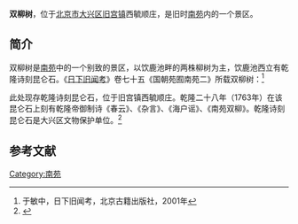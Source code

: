 {{文物保护单位
| 级别 = 市县级
| 省名 = 北京市
| 市/县名 = 北京市大兴区
| 图片 = 
| 名称 = 双柳树昆仑石
| 编号 = 1-？
| 分类 = 石窟寺及石刻
| 所在 = 旧宫镇西毓顺庄村星红工业园内
| 时代 = 清
| 登录 = 1985年
}}

'''双柳树'''，位于[[北京市|北京市]][[大兴区|大兴区]][[旧宫地区|旧宫镇]]西毓顺庄，是旧时[[南苑|南苑]]内的一个景区。

==简介==
双柳树是[[南苑|南苑]]中的一个别致的景区，以饮鹿池畔的两株柳树为主，饮鹿池西立有乾隆诗刻昆仑石。《[[日下旧闻考|日下旧闻考]]》卷七十五《国朝苑囿南苑二》所载双柳树：<ref>于敏中，日下旧闻考，北京古籍出版社，2001年</ref>

{{Quotation|
双柳树池旁立昆仑石，东偏高阜处石幢一。（《南苑册》）臣等谨按：双柳树在海子居中之地，旧有古柳二株，先后凋枯。随时补植，并蒙天章题咏，遂为苑内名区矣。有水一道，为饮鹿池。昆仑石在池之西，四面恭勒御制南苑双柳树暨春云海户谣杂言诸诗。东偏石幢，恭勒御制甲子题句。谨编载卷内。

御制南苑双柳树赋：广甸春风躞，春骑兮玉骢。伊双柳兮宿识，欣向荣兮菁葱。念此地兮少游，绪纷触兮吾衷。昔曽损一独树，孤踪伊谁补种。新匹旧同，其旧复枯。宾为主翁而何，新宾代嬗莫穷。树不能言，长言以通。若夫东门，徒期上林复起。[[嵇康|嵇康]]则夏月居之，[[张绪|张绪]]则当年似已。桓司马之金城所种，攀枝泫然，[[陶渊明|陶渊明]]之彭泽所栽，酬觞醺矣。虽亨屯之略殊，总未出乎情之所使也。尔其枯杨生稊，老夫得其女妻。虽云过以相与，何妨聊复宜之。岂知夫何能故者，曰世不再来者，惟时则见牂牂老叶，萧萧败枝，强摇金以梳风，慢写玉以临池，对嫩条而常觉忸忸，忆昔侣而那置依依，值秋风而不禁，溘朝露而岂辞。好事者怜之曰，树可亡也，名不可亡也。幻者常之幻也，常者幻之常也，乃复移植新者，而使成双焉。盖经予见者，三十年之间，新旧迭为宾主者，凡三矣。嗟夫！旧阅新而成故，故何新之。恒齐竒合偶而成双，双何偶之。弗离覩两树之如斯，虽万事其可知。暮而隠几，若有星宿之昆前而言曰，大椿过八千朝槿荣其后，是谁之诗乎，曩何为而弗惜，今何事而余悲乎。且夫建木则大五千围，蟠桃则厯九万岁，刦至数盈，根蠧节瘁。不闻名以实传，实以名寄。如两树之阅沧桑而永世焉。昌昌生意未婆娑，方来日月其正多。不亡者存感，则那言讫而去，若尼拘使者之相过也。

乾隆九年御制双柳树诗：南苑双柳树，厥名亦已乆。临池弄清阴，婉婉盖数亩。岁月与俱深，麋鹿相为友。昔曾枯其一，秋风自凄吼。何人见怜之，补种复成偶。我闻未枯树，却种曽枯后。迭为主与宾，遑论新兮旧。叶曰名不如实，斯柳以名寿。

乾隆十一年御制南苑双柳树复枯其一叠韵志感：种柳补成双，双双期未久。经年此一过，独树临芜亩。昔为旧者伴，今待新为友。停鞭契菀枯，真似狮子吼。彭殇本齐年，宾主亦其偶。大椿过八千，朝槿荣其后。底事重欢悲，强分新与旧。灵和傥悟此，是谓无量寿。

昆仑石南面恭勒乾隆五年御制南苑双柳树诗：南苑双柳树，昔年何葱菁。两株立平原，千丝织晩晴。因循失其一，独树若无荣。至今行路人，犹道双柳名。岂无补植者，枯萎率不生。嗟哉草木质，尚有相怜情。徘徊不能去，长歌代栁鸣。

又北面恭勒乾隆二十八年御制春云诗：春云吐西山，弥空忽幡纚。青郊方瀸洳，已觉艰举趾。弗雨斯乃佳，旋听风声起。尽吹云卷去，意乃为之喜。回忆往年春，云生盼雨矣。闻风便已愁，那有喜之理。人情好恶殊，翻覆有如此。

又东面恭勒乾隆二十八年御制海户谣：海户给以田，俾守南海子。常年足糊口，去岁胥被水。以其有恒产，不与齐民比。赈贷所弗及，是实向隅已。我偶试春搜，扫涂仍役使。蓝缕洵可怜，内帑宁惜此。一千六百人，二千白金与。稍以救燃眉，庶免沟中徙。并得贳春种，青黄藉有恃。道旁纷谢恩，菜色颇生喜。尔喜我所惭，过不他人诿。

又西面恭勒乾隆二十八年御制杂言：弗善马射者，弓力欲其弱。善于马射者，弓劲乃气作。臂痛歩射艰，马射犹自若。可与知者言，不知如蜡嚼。木兰九月回，数月久闲却。春风小试搜，豪情殊踊跃。狡兔连中双，是盖夙所学。以今屈支观，一亦艰射着。隔宿手已胮，臂疚増于昨。习逸所致然，言之面先怍。[[刘备|昭烈]]髀肉生，其叹有雄略。[[枚乘|枚叔]]讥肥脓，命曰腐肠药。杂言鲜错综，藉用自斟酌。

臣等谨按：双柳树御制诗，谨绎有关纪述事实者，恭载卷内，余不备录。
}}


此处现存乾隆诗刻昆仑石，位于旧宫镇西毓顺庄。乾隆二十八年（1763年）在该昆仑石上刻有乾隆帝御制诗《春云》、《杂言》、《海户谣》、《南苑双柳》。乾隆诗刻昆仑石是大兴区文物保护单位。<ref>{{Cite web |url=http://www.dxu.com.cn/web/lyw/zlsdx/448418.htm |title=第一章　文明古县开先河　天下首邑遗迹多，大兴旅游，2012-08-31 |access-date=2014-12-31 |archive-url=https://web.archive.org/web/20141231094509/http://www.dxu.com.cn/web/lyw/zlsdx/448418.htm |archive-date=2014-12-31 |dead-url=yes }}</ref>

==参考文献==
{{reflist}}

[[Category:南苑|Category:南苑]]